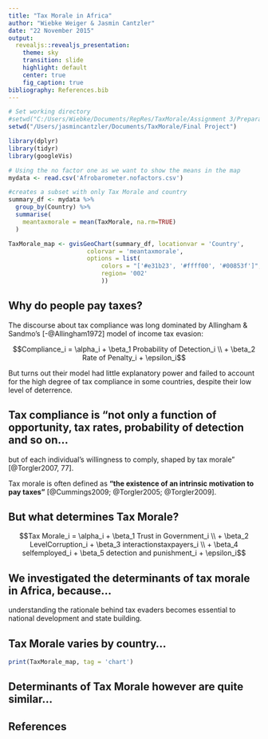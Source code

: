 ```yaml
---
title: "Tax Morale in Africa"
author: "Wiebke Weiger & Jasmin Cantzler"
date: "22 November 2015"
output: 
  revealjs::revealjs_presentation:
    theme: sky
    transition: slide
    highlight: default
    center: true
    fig_caption: true
bibliography: References.bib
---
```

```r
# Set working directory
#setwd("C:/Users/Wiebke/Documents/RepRes/TaxMorale/Assignment 3/PreparatoryWork")
setwd("/Users/jasmincantzler/Documents/TaxMorale/Final Project")

library(dplyr)
library(tidyr)
library(googleVis)

# Using the no factor one as we want to show the means in the map
mydata <- read.csv('Afrobarometer.nofactors.csv')

#creates a subset with only Tax Morale and country
summary_df <- mydata %>% 
  group_by(Country) %>% 
  summarise(
    meantaxmorale = mean(TaxMorale, na.rm=TRUE)
  )

TaxMorale_map <- gvisGeoChart(summary_df, locationvar = 'Country',
                      colorvar = 'meantaxmorale',
                      options = list(
                          colors = "['#e31b23', '#ffff00', '#00853f']",
                          region= '002'
                          ))

```

## Why do people pay taxes?

The discourse about tax compliance was long dominated by Allingham & Sandmo's [-@Allingham1972] model of income tax evasion:

$$Compliance_i = \alpha_i + \beta_1 Probability of Detection_i \\
+ \beta_2 Rate of Penalty_i + \epsilon_i$$ 

But turns out their model had little explanatory power and failed to account for the high degree of tax compliance in some countries, despite their low level of deterrence.

## Tax compliance is “not only a function of opportunity, tax rates, probability of detection and so on...

but of each individual’s willingness to comply, shaped by tax morale” [@Torgler2007, 77]. 

Tax morale is often defined as **“the existence of an intrinsic motivation to pay taxes”** [@Cummings2009; @Torgler2005; @Torgler2009].

## But what determines Tax Morale?

$$Tax Morale_i = \alpha_i + \beta_1 Trust in Government_i \\
+ \beta_2 LevelCorruption_i + \beta_3 interactionstaxpayers_i \\ 
+ \beta_4 selfemployed_i + \beta_5 detection and punishment_i + \epsilon_i$$


## We investigated the determinants of tax morale in Africa, because...

understanding the rationale behind tax evaders becomes essential to national development and state building.

## Tax Morale varies by country...

```r
print(TaxMorale_map, tag = 'chart')
```

## Determinants of Tax Morale however are quite similar...


## References
